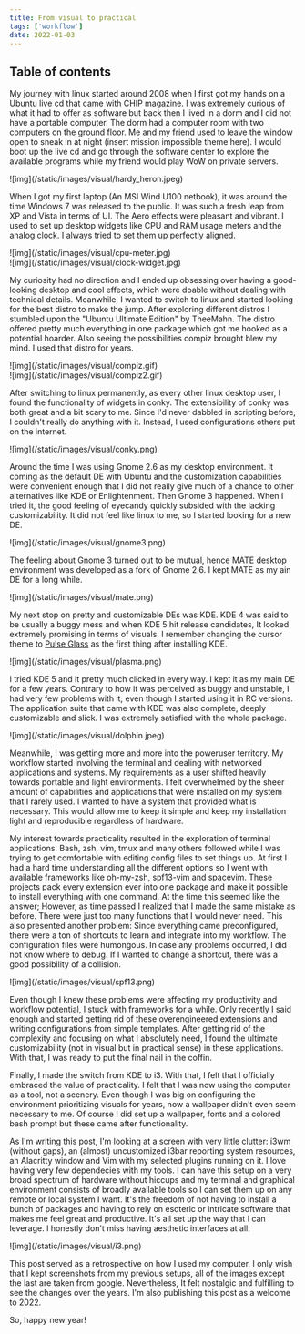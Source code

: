 ```yaml
---
title: From visual to practical
tags: ['workflow']
date: 2022-01-03
---
```


## Table of contents

<TOCInline toc={props.toc} exclude="Overview" toHeading={2} />

My journey with linux started around 2008 when I first got my hands on a Ubuntu
live cd that came with CHIP magazine. I was extremely curious of what it had to
offer as software but back then I lived in a dorm and I did not have a portable
computer. The dorm had a computer room with two computers on the ground floor.
Me and my friend used to leave the window open to sneak in at night (insert
mission impossible theme here). I would boot up the live cd and go through the
software center to explore the available programs while my friend would play WoW
on private servers.

<div>
![img](/static/images/visual/hardy_heron.jpeg)
</div>

When I got my first laptop (An MSI Wind U100 netbook), it was around the time
Windows 7 was released to the public. It was such a fresh leap from XP and Vista
in terms of UI. The Aero effects were pleasant and vibrant. I used to set up
desktop widgets like CPU and RAM usage meters and the analog clock. I always
tried to set them up perfectly aligned.

<div className="-mx-2 flex flex-wrap overflow-hidden xl:-mx-2">
    <div className="my-1 w-full overflow-hidden px-2 xl:my-1 xl:w-1/2 xl:px-2">
        ![img](/static/images/visual/cpu-meter.jpg)
    </div>
    <div className="my-1 w-full overflow-hidden px-2 xl:my-1 xl:w-1/2 xl:px-2">
        ![img](/static/images/visual/clock-widget.jpg)
    </div>
</div>

My curiosity had no direction and I ended up obsessing over having a
good-looking desktop and cool effects, which were doable without dealing with
technical details. Meanwhile, I wanted to switch to linux and started looking
for the best distro to make the jump. After exploring different distros I
stumbled upon the "Ubuntu Ultimate Edition" by TheeMahn. The distro offered
pretty much everything in one package which got me hooked as a potential
hoarder. Also seeing the possibilities compiz brought blew my mind. I used that
distro for years.

<div className="-mx-2 flex flex-wrap overflow-hidden xl:-mx-2">
    <div className="my-1 w-full overflow-hidden px-2 xl:my-1 xl:w-1/2 xl:px-2">
        ![img](/static/images/visual/compiz.gif)
    </div>
    <div className="my-1 w-full overflow-hidden px-2 xl:my-1 xl:w-1/2 xl:px-2">
        ![img](/static/images/visual/compiz2.gif)
    </div>
</div>

After switching to linux permanently, as every other linux desktop user, I found
the functionality of widgets in conky. The extensibility of conky was both great
and a bit scary to me. Since I'd never dabbled in scripting before, I couldn't
really do anything with it. Instead, I used configurations others put on the
internet.

<div>
![img](/static/images/visual/conky.png)
</div>

Around the time I was using Gnome 2.6 as my desktop environment. It coming as
the default DE with Ubuntu and the customization capabilities were convenient
enough that I did not really give much of a chance to other alternatives like
KDE or Enlightenment. Then Gnome 3 happened. When I tried it, the good feeling
of eyecandy quickly subsided with the lacking customizability. It did not feel
like linux to me, so I started looking for a new DE. 

<div>
![img](/static/images/visual/gnome3.png)
</div>

The feeling about Gnome 3 turned out to be mutual, hence MATE desktop
environment was developed as a fork of Gnome 2.6. I kept MATE as my ain DE for a
long while.

<div>
![img](/static/images/visual/mate.png)
</div>

My next stop on pretty and customizable DEs was KDE. KDE 4 was said to be
usually a buggy mess and when KDE 5 hit release candidates, It looked extremely
promising in terms of visuals. I remember changing the cursor theme to [Pulse
Glass][1] as the first thing after installing KDE.

[1]: https://store.kde.org/p/999994

<div>
![img](/static/images/visual/plasma.png)
</div>

I tried KDE 5 and it pretty much clicked in every way. I kept it as my main DE
for a few years. Contrary to how it was perceived as buggy and unstable, I had
very few problems with it; even though I started using it in RC versions. The
application suite that came with KDE was also complete, deeply customizable and
slick. I was extremely satisfied with the whole package.

<div>
![img](/static/images/visual/dolphin.jpeg)
</div>

Meanwhile, I was getting more and more into the poweruser territory. My workflow
started involving the terminal and dealing with networked applications and
systems. My requirements as a user shifted heavily towards portable and light
environments. I felt overwhelmed by the sheer amount of capabilities and
applications that were installed on my system that I rarely used. I wanted to
have a system that provided what is necessary. This would allow me to keep it
simple and keep my installation light and reproducible regardless of hardware.

My interest towards practicality resulted in the exploration of terminal
applications.  Bash, zsh, vim, tmux and many others followed while I was trying
to get comfortable with editing config files to set things up. At first I had a
hard time understanding all the different options so I went with available
frameworks like oh-my-zsh, spf13-vim and spacevim. These projects pack every extension
ever into one package and make it possible to install everything with one
command. At the time this seemed like the answer; However, as time passed I
realized that I made the same mistake as before. There were just too many
functions that I would never need. This also presented another problem: Since
everything came preconfigured, there were a ton of shortcuts to learn and
integrate into my workflow. The configuration files were humongous. In case any
problems occurred, I did not know where to debug. If I wanted to change a
shortcut, there was a good possibility of a collision.

<div>
![img](/static/images/visual/spf13.png)
</div>

Even though I knew these problems were affecting my productivity and workflow
potential, I stuck with frameworks for a while. Only recently I said enough and
started getting rid of these overengineered extensions and writing
configurations from simple templates. After getting rid of the complexity and
focusing on what I absolutely need, I found the ultimate customizability (not in
visual but in practical sense) in these applications. With that, I was ready to
put the final nail in the coffin.

Finally, I made the switch from KDE to i3. With that, I felt that I officially
embraced the value of practicality. I felt that I was now using the computer as
a tool, not a scenery. Even though I was big on configuring the environment
prioritizing visuals for years, now a wallpaper didn't even seem necessary to
me. Of course I did set up a wallpaper, fonts and a colored bash prompt but
these came after functionality.

As I'm writing this post, I'm looking at a screen with very little clutter: i3wm
(without gaps), an (almost) uncustomized i3bar reporting system resources, an
Alacritty window and Vim with my selected plugins running on it. I love having
very few dependecies with my tools. I can have this setup on a very broad
spectrum of hardware without hiccups and my terminal and graphical environment
consists of broadly available tools so I can set them up on any remote or local
system I want. It's the freedom of not having to install a bunch of packages and
having to rely on esoteric or intricate software that makes me feel great and
productive. It's all set up the way that I can leverage. I honestly don't miss
having aesthetic interfaces at all.

<div>
![img](/static/images/visual/i3.png)
</div>

This post served as a retrospective on how I used my computer. I only wish that
I kept screenshots from my previous setups, all of the images except the last
are taken from google. Nevertheless, It felt nostalgic and fulfilling to see the
changes over the years. I'm also publishing this post as a welcome to 2022.

So, happy new year!
